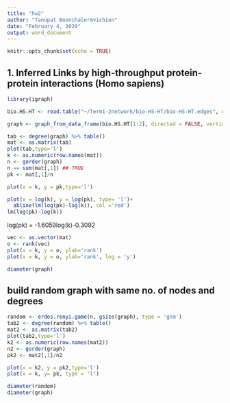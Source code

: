 ---
title: "hw2"
author: "Tanupat Boonchalermvichien"
date: "February 4, 2020"
output: word_document
---

```{r setup, include=FALSE}
knitr::opts_chunk$set(echo = TRUE)
```

## 1. Inferred Links by high-throughput protein-protein interactions (Homo sapiens)

```{r}
library(igraph)

bio.HS.HT <- read.table("~/Term1-2network/bio-HS-HT/bio-HS-HT.edges", quote="\"", comment.char="")

graph <- graph_from_data_frame(bio.HS.HT[1:2], directed = FALSE, vertices = NULL)

tab <- degree(graph) %>% table() 
mat <- as.matrix(tab)
plot(tab,type='l')
k <- as.numeric(row.names(mat))
n <- gorder(graph)
n == sum(mat[,1]) ## TRUE
pk <- mat[,1]/n


```



```{r}
plot(x = k, y = pk,type='l')

```



```{r}
plot(x = log(k), y = log(pk), type= 'l')+
  abline(lm(log(pk)~log(k)), col ='red')
lm(log(pk)~log(k))


```
log(pk) = -1.6059log(k)-0.3092

```{r}

vec <- as.vector(mat)
o <- rank(vec)
plot(x = k, y = o, ylab='rank')
plot(x = k, y = o, ylab='rank', log = 'y')

diameter(graph)
```

## build random graph with same no. of nodes and degrees

```{r}
random <- erdos.renyi.game(n, gsize(graph), type = 'gnm')
tab2 <- degree(random) %>% table() 
mat2 <- as.matrix(tab2)
plot(tab2,type='l')
k2 <- as.numeric(row.names(mat2))
n2 <- gorder(graph)
pk2 <- mat2[,1]/n2
```
```{r}
plot(x = k2, y = pk2,type='l')
plot(x = k, y= pk, type = 'l')
```


```{r}
diameter(random)
diameter(graph)
```